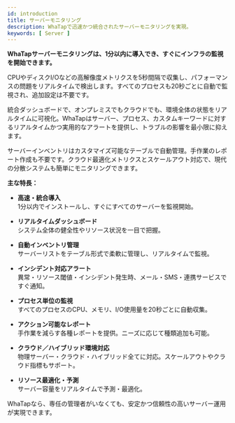 ```yaml
---
id: introduction
title: サーバーモニタリング
description: WhaTapで迅速かつ統合されたサーバーモニタリングを実現。
keywords: [ Server ]
---
```


**WhaTapサーバーモニタリングは、1分以内に導入でき、すぐにインフラの監視を開始できます。**  

CPUやディスクI/Oなどの高解像度メトリクスを5秒間隔で収集し、パフォーマンスの問題をリアルタイムで検出します。すべてのプロセスも20秒ごとに自動で監視され、追加設定は不要です。

統合ダッシュボードで、オンプレミスでもクラウドでも、環境全体の状態をリアルタイムに可視化。WhaTapはサーバー、プロセス、カスタムキーワードに対するリアルタイムかつ実用的なアラートを提供し、トラブルの影響を最小限に抑えます。

サーバーインベントリはカスタマイズ可能なテーブルで自動管理。手作業のレポート作成も不要です。クラウド最適化メトリクスとスケールアウト対応で、現代の分散システムも簡単にモニタリングできます。

**主な特長：**

- **高速・統合導入**  
  1分以内でインストールし、すぐにすべてのサーバーを監視開始。

- **リアルタイムダッシュボード**  
  システム全体の健全性やリソース状況を一目で把握。

- **自動インベントリ管理**  
  サーバーリストをテーブル形式で柔軟に管理し、リアルタイムで監視。

- **インシデント対応アラート**  
  異常・リソース閾値・インシデント発生時、メール・SMS・連携サービスですぐ通知。

- **プロセス単位の監視**  
  すべてのプロセスのCPU、メモリ、I/O使用量を20秒ごとに自動収集。

- **アクション可能なレポート**  
  手作業を減らす各種レポートを提供。ニーズに応じて種類追加も可能。

- **クラウド／ハイブリッド環境対応**  
  物理サーバー・クラウド・ハイブリッド全てに対応。スケールアウトやクラウド指標もサポート。

- **リソース最適化・予測**  
  サーバー容量をリアルタイムで予測・最適化。

WhaTapなら、専任の管理者がいなくても、安定かつ信頼性の高いサーバー運用が実現できます。